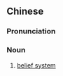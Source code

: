 {{also|信仰体系}}
==Chinese==
{{zh-forms|s=信仰体系|type=22}}

===Pronunciation===
{{zh-pron
|m=xìnyǎng tǐxì
|c=seon3 joeng5 tai2 hai6
|cat=n
}}

===Noun===
{{zh-noun}}

# [[belief system]]